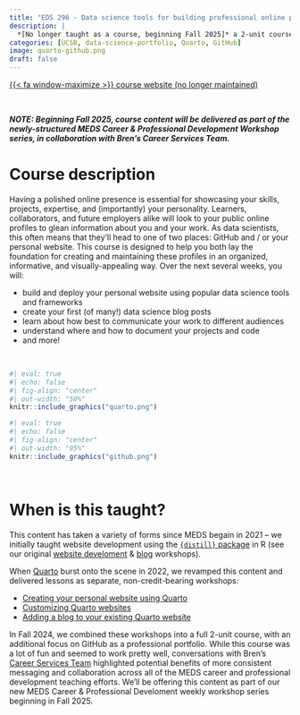 ```yaml
---
title: "EDS 296 - Data science tools for building professional online portfolios"
description: |
  *[No longer taught as a course, beginning Fall 2025]* a 2-unit course on building, customizing, and maintaining professional online data science portfolios
categories: [UCSB, data-science-portfolio, Quarto, GitHub]
image: quarto-github.png
draft: false
---
```


[{{< fa window-maximize >}} course website (no longer maintained)](https://ucsb-meds.github.io/EDS-296-DS-portfolios/){.btn target=_blank}

<!-- [{{< fa school >}} course catalog](https://bren.ucsb.edu/courses/eds-296-1f){.btn target=_blank} -->

<br>

***NOTE: Beginning Fall 2025, course content will be delivered as part of the newly-structured MEDS Career & Professional Development Workshop series, in collaboration with Bren's Career Services Team.* **

# Course description

Having a polished online presence is essential for showcasing your skills, projects, expertise, and (importantly) your personality. Learners, collaborators, and future employers alike will look to your public online profiles to glean information about you and your work. As data scientists, this often means that they’ll head to one of two places: GitHub and / or your personal website. This course is designed to help you both lay the foundation for creating and maintaining these profiles in an organized, informative, and visually-appealing way. Over the next several weeks, you will:

- build and deploy your personal website using popular data science tools and frameworks
- create your first (of many!) data science blog posts
- learn about how best to communicate your work to different audiences
- understand where and how to document your projects and code
- and more!

<br>

::: {.grid}

::: {.g-col-12 .g-col-md-6}
```r
#| eval: true
#| echo: false
#| fig-align: "center"
#| out-width: "50%"
knitr::include_graphics("quarto.png")
```
:::

::: {.g-col-12 .g-col-md-6}
```r
#| eval: true
#| echo: false
#| fig-align: "center"
#| out-width: "95%"
knitr::include_graphics("github.png")
```
:::

::::

<br>

# When is this taught?

This content has taken a variety of forms since MEDS begain in 2021 -- we initially taught website development using the [`{distill}` package](https://rstudio.github.io/distill/){target="_blank"} in R (see our original [website develoment](https://docs.google.com/document/d/1c0SZiVvp32UTJ9sK_yVjI8ou6pVdFRXsY2236tiTA1c/edit?tab=t.0){target="_blank"} & [blog](../../posts/2021-09-21-distill-blogs/index.qmd){target="_blank"} workshops).

When [Quarto](https://quarto.org/){target="_blank"} burst onto the scene in 2022, we revamped this content and delivered lessons as separate, non-credit-bearing workshops: 

- [Creating your personal website using Quarto](https://ucsb-meds.github.io/creating-quarto-websites/){target="_blank"}
- [Customizing Quarto websites](https://ucsb-meds.github.io/customizing-quarto-websites/#/title-slide){target="_blank"} 
- [Adding a blog to your existing Quarto website](../../posts/2022-10-24-quarto-blogs/index.qmd){target="_blank"}

In Fall 2024, we combined these workshops into a full 2-unit course, with an additional focus on GitHub as a professional portfolio. While this course was a lot of fun and seemed to work pretty well, conversations with Bren's [Career Services Team](https://bren.ucsb.edu/career-services){target="_blank"} highlighted potential benefits of more consistent messaging and collaboration across all of the MEDS career and professional development teaching efforts. We'll be offering this content as part of our new MEDS Career & Professional Develoment weekly workshop series beginning in Fall 2025. 


